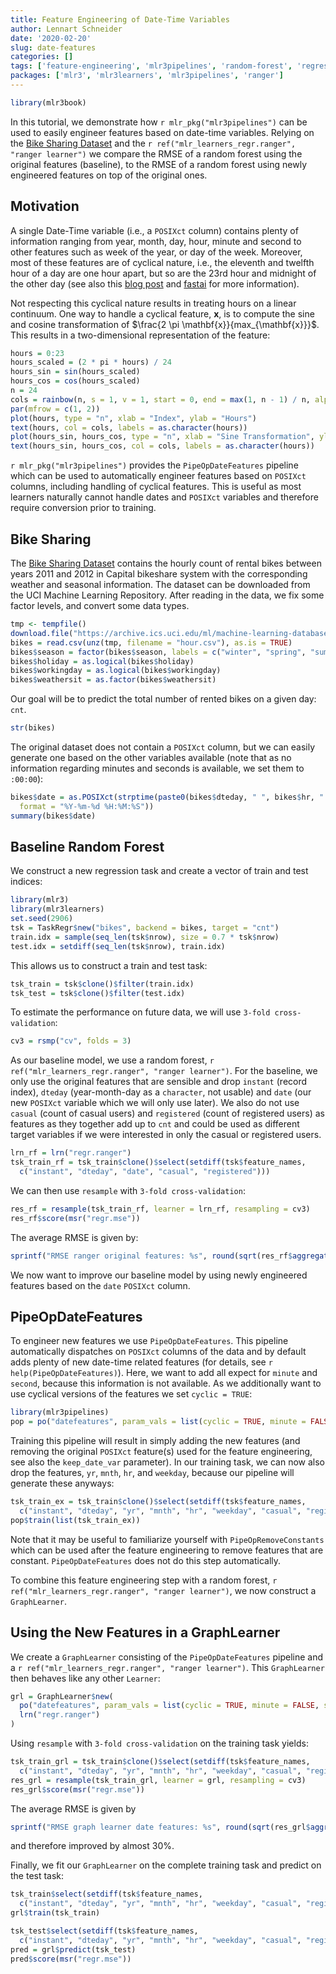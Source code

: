 ```yaml
---
title: Feature Engineering of Date-Time Variables
author: Lennart Schneider
date: '2020-02-20'
slug: date-features
categories: []
tags: ['feature-engineering', 'mlr3pipelines', 'random-forest', 'regression', 'date-features']
packages: ['mlr3', 'mlr3learners', 'mlr3pipelines', 'ranger']
---
```


```r
library(mlr3book)
```

In this tutorial, we demonstrate how `r mlr_pkg("mlr3pipelines")` can be used to easily engineer
features based on date-time variables. Relying on the [Bike Sharing
Dataset](https://archive.ics.uci.edu/ml/datasets/bike+sharing+dataset) and the
`r ref("mlr_learners_regr.ranger", "ranger learner")` we compare the RMSE of a random forest using
the original features (baseline), to the RMSE of a random forest using newly engineered features on
top of the original ones.

## Motivation
A single Date-Time variable (i.e., a `POSIXct` column) contains plenty of information ranging from
year, month, day, hour, minute and second to other features such as week of the year, or day of the
week. Moreover, most of these features are of cyclical nature, i.e., the eleventh and twelfth hour
of a day are one hour apart, but so are the 23rd hour and midnight of the other day (see also this
[blog post](http://blog.davidkaleko.com/feature-engineering-cyclical-features.html) and
[fastai](https://docs.fast.ai/tabular.transform.html#Treating-date-columns) for more information).

Not respecting this cyclical nature results in treating hours on a linear continuum. One way to
handle a cyclical feature, $\mathbf{x}$, is to compute the sine and cosine transformation of
$\frac{2 \pi \mathbf{x}}{max_{\mathbf{x}}}$. This results in a two-dimensional representation of the
feature:
```r
hours = 0:23
hours_scaled = (2 * pi * hours) / 24
hours_sin = sin(hours_scaled)
hours_cos = cos(hours_scaled)
n = 24
cols = rainbow(n, s = 1, v = 1, start = 0, end = max(1, n - 1) / n, alpha = 1)
par(mfrow = c(1, 2))
plot(hours, type = "n", xlab = "Index", ylab = "Hours")
text(hours, col = cols, labels = as.character(hours))
plot(hours_sin, hours_cos, type = "n", xlab = "Sine Transformation", ylab = "Cosine Transformation")
text(hours_sin, hours_cos, col = cols, labels = as.character(hours))
```

`r mlr_pkg("mlr3pipelines")` provides the `PipeOpDateFeatures` pipeline which can be used to
automatically engineer features based on `POSIXct` columns, including handling of cyclical features.
This is useful as most learners naturally cannot handle dates and `POSIXct` variables and therefore
require conversion prior to training.

## Bike Sharing
The [Bike Sharing Dataset](https://archive.ics.uci.edu/ml/datasets/bike+sharing+dataset) contains
the hourly count of rental bikes between years 2011 and 2012 in Capital bikeshare system with the
corresponding weather and seasonal information. The dataset can be downloaded from the UCI Machine
Learning Repository. After reading in the data, we fix some factor levels, and convert some data
types.
```r
tmp <- tempfile()
download.file("https://archive.ics.uci.edu/ml/machine-learning-databases/00275/Bike-Sharing-Dataset.zip", tmp)
bikes = read.csv(unz(tmp, filename = "hour.csv"), as.is = TRUE)
bikes$season = factor(bikes$season, labels = c("winter", "spring", "summer", "fall"))
bikes$holiday = as.logical(bikes$holiday)
bikes$workingday = as.logical(bikes$workingday)
bikes$weathersit = as.factor(bikes$weathersit)
```

Our goal will be to predict the total number of rented bikes on a given day: `cnt`.
```r
str(bikes)
```

The original dataset does not contain a `POSIXct` column, but we can easily generate one based on
the other variables available (note that as no information regarding minutes and seconds is
available, we set them to `:00:00`):
```r
bikes$date = as.POSIXct(strptime(paste0(bikes$dteday, " ", bikes$hr, ":00:00"), tz = "GMT",
  format = "%Y-%m-%d %H:%M:%S"))
summary(bikes$date)
```

## Baseline Random Forest
We construct a new regression task and create a vector of train and test indices:
```r
library(mlr3)
library(mlr3learners)
set.seed(2906)
tsk = TaskRegr$new("bikes", backend = bikes, target = "cnt")
train.idx = sample(seq_len(tsk$nrow), size = 0.7 * tsk$nrow)
test.idx = setdiff(seq_len(tsk$nrow), train.idx)
```

This allows us to construct a train and test task:
```r
tsk_train = tsk$clone()$filter(train.idx)
tsk_test = tsk$clone()$filter(test.idx)
```

To estimate the performance on future data, we will use `3-fold cross-validation`:
```r
cv3 = rsmp("cv", folds = 3)
```

As our baseline model, we use a random forest, `r ref("mlr_learners_regr.ranger", "ranger learner")`.
For the baseline, we only use the original features that are sensible and drop `instant` (record
index), `dteday` (year-month-day as a `character`, not usable) and `date` (our new `POSIXct`
variable which we will only use later). We also do not use `casual` (count of casual users) and
`registered` (count of registered users) as features as they together add up to `cnt` and could be
used as different target variables if we were interested in only the casual or registered users.
```r
lrn_rf = lrn("regr.ranger")
tsk_train_rf = tsk_train$clone()$select(setdiff(tsk$feature_names,
  c("instant", "dteday", "date", "casual", "registered")))
```

We can then use `resample` with `3-fold cross-validation`:
```r
res_rf = resample(tsk_train_rf, learner = lrn_rf, resampling = cv3)
res_rf$score(msr("regr.mse"))
```

The average RMSE is given by:
```r
sprintf("RMSE ranger original features: %s", round(sqrt(res_rf$aggregate()), digits = 2))
```

We now want to improve our baseline model by using newly engineered features based on the `date`
`POSIXct` column.

## PipeOpDateFeatures
To engineer new features we use `PipeOpDateFeatures`. This pipeline automatically dispatches on
`POSIXct` columns of the data and by default adds plenty of new date-time related features (for
details, see `r help(PipeOpDateFeatures)`). Here, we want to add all expect for `minute` and
`second`, because this information is not available. As we additionally want to use cyclical
versions of the features we set `cyclic = TRUE`:
```r
library(mlr3pipelines)
pop = po("datefeatures", param_vals = list(cyclic = TRUE, minute = FALSE, second = FALSE))
```

Training this pipeline will result in simply adding the new features (and removing the original
`POSIXct` feature(s) used for the feature engineering, see also the `keep_date_var` parameter). In
our training task, we can now also drop the features, `yr`, `mnth`, `hr`, and `weekday`, because our
pipeline will generate these anyways:
```r
tsk_train_ex = tsk_train$clone()$select(setdiff(tsk$feature_names,
  c("instant", "dteday", "yr", "mnth", "hr", "weekday", "casual", "registered")))
pop$train(list(tsk_train_ex))
```

Note that it may be useful to familiarize yourself with `PipeOpRemoveConstants` which can be used after the
feature engineering to remove features that are constant. `PipeOpDateFeatures` does not do this step
automatically.

To combine this feature engineering step with a random forest,
`r ref("mlr_learners_regr.ranger", "ranger learner")`, we now construct a `GraphLearner`.

## Using the New Features in a GraphLearner
We create a `GraphLearner` consisting of the `PipeOpDateFeatures` pipeline and a
`r ref("mlr_learners_regr.ranger", "ranger learner")`. This `GraphLearner` then behaves like any
other `Learner`:
```r
grl = GraphLearner$new(
  po("datefeatures", param_vals = list(cyclic = TRUE, minute = FALSE, second = FALSE)) %>>%
  lrn("regr.ranger")
)
```

Using `resample` with `3-fold cross-validation` on the training task yields:
```r
tsk_train_grl = tsk_train$clone()$select(setdiff(tsk$feature_names,
  c("instant", "dteday", "yr", "mnth", "hr", "weekday", "casual", "registered")))
res_grl = resample(tsk_train_grl, learner = grl, resampling = cv3)
res_grl$score(msr("regr.mse"))
```

The average RMSE is given by
```r
sprintf("RMSE graph learner date features: %s", round(sqrt(res_grl$aggregate()), digits = 2))
```
and therefore improved by almost 30%.

Finally, we fit our `GraphLearner` on the complete training task and predict on the test task:
```r
tsk_train$select(setdiff(tsk$feature_names,
  c("instant", "dteday", "yr", "mnth", "hr", "weekday", "casual", "registered")))
grl$train(tsk_train)
```
```r
tsk_test$select(setdiff(tsk$feature_names,
  c("instant", "dteday", "yr", "mnth", "hr", "weekday", "casual", "registered")))
pred = grl$predict(tsk_test)
pred$score(msr("regr.mse"))
```
